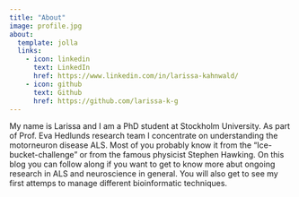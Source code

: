 ```yaml
---
title: "About"
image: profile.jpg
about:
  template: jolla
  links:
    - icon: linkedin
      text: LinkedIn
      href: https://www.linkedin.com/in/larissa-kahnwald/
    - icon: github
      text: Github
      href: https://github.com/larissa-k-g
---
```

My name is Larissa and I am a PhD student at Stockholm University. As part of Prof. Eva Hedlunds research team I concentrate on understanding the motorneuron disease ALS. Most of you probably know it from the "Ice-bucket-challenge" or from the famous physicist Stephen Hawking. On this blog you can follow along if you want to get to know more abut ongoing research in ALS and neuroscience in general. You will also get to see my first attemps to manage different bioinformatic techniques.
